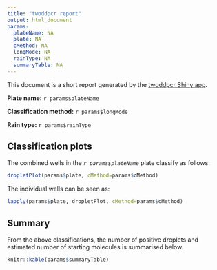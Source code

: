 ```yaml
---
title: "twoddpcr report"
output: html_document
params:
  plateName: NA
  plate: NA
  cMethod: NA
  longMode: NA
  rainType: NA
  summaryTable: NA
---
```


This document is a short report generated by the [twoddpcr Shiny 
app](http://shiny.cruk.manchester.ac.uk/twoddpcr/).

**Plate name:** `r params$plateName`

**Classification method:** `r params$longMode`

**Rain type:** `r params$rainType`

## Classification plots

The combined wells in the *`r params$plateName`* plate classify as follows:

```r
dropletPlot(params$plate, cMethod=params$cMethod)
```

The individual wells can be seen as:

```r
lapply(params$plate, dropletPlot, cMethod=params$cMethod)
```

## Summary

From the above classifications, the number of positive droplets and estimated 
number of starting molecules is summarised below.

```r
knitr::kable(params$summaryTable)
```

